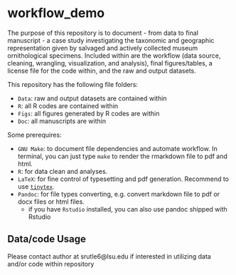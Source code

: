 # workflow_demo

The purpose of this repository is to document - from data to final manuscript - a case study investigating the taxonomic and geographic representation given by salvaged and actively collected museum ornithological specimens. Included within are the workflow (data source, cleaning, wrangling, visualization, and analysis), final figures/tables, a license file for the code within, and the raw and output datasets.

This repository has the following file folders:

- `Data`: raw and output datasets are contained within
- `R`: all R codes are contained within
- `Figs`: all figures generated by R codes are within
- `Doc`: all manuscripts are within

Some prerequires:

- `GNU Make`: to document file dependencies and automate workflow. In terminal, you can just type `make` to render the rmarkdown file to pdf and html.
- `R`: for data clean and analyses.
- `LaTeX`: for fine control of typesetting and pdf generation. Recommend to use [`tinytex`](https://yihui.org/tinytex/).
- `Pandoc`: for file types converting, e.g. convert markdown file to pdf or docx files or html files.
	+ if you have `Rstudio` installed, you can also use pandoc shipped with Rstudio

## Data/code Usage

Please contact author at srutle6@lsu.edu if interested in utilizing data and/or code within repository

